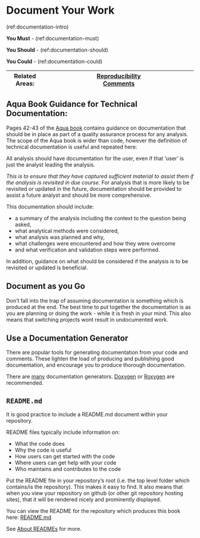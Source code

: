 # Document Your Work {#documentation}

(ref:documentation-intro)

**You Must** - (ref:documentation-must)

**You Should** - (ref:documentation-should)

**You Could** - (ref:documentation-could)

|Related Areas: 	| [Reproducibility](#reproducible) <br> [Comments](#comments)  |
|---------------	|------------------------------------------------------------|

## Aqua Book Guidance for Technical Documentation: {#aqua}
Pages 42-43 of the [Aqua book](https://www.gov.uk/government/publications/the-aqua-book-guidance-on-producing-quality-analysis-for-government) contains guidance on documentation that should be in place as part of a quality assurance process for any analysis. The scope of the Aqua book is wider than code, however the definition of technical documentation is useful and repeated here:

All analysis should have documentation for the user, even if that 'user' is just the analyst leading the analysis.

*This is to ensure that they have captured sufficient material to assist them if the analysis is revisited in due course*.
For analysis that is more likely to be revisited or updated in the future, documentation should be provided to assist a future analyst and should be more comprehensive.

This documentation should include:

* a summary of the analysis including the context to the question being asked,
* what analytical methods were considered,
* what analysis was planned and why,
* what challenges were encountered and how they were overcome
* and what verification and validation steps were performed.

In addition, guidance on what should be considered if the analysis is to be revisited or updated is beneficial.

## Document as you Go {#as_you_go}
Don't fall into the trap of assuming documentation is something which is produced at the end.
The best time to put together the documentation is as you are planning or doing the work - while it is fresh in your mind.
This also means that switching projects wont result in undocumented work.

## Use a Documentation Generator {#doxygen}
There are popular tools for generating documentation from your code and comments. These lighten the load of producing and publishing good documentation, and encourage you to produce thorough documentation.

There are [many](https://en.wikipedia.org/wiki/Comparison_of_documentation_generators) documentation generators.
[Doxygen](http://www.doxygen.nl/) or [Roxygen](https://cran.r-project.org/web/packages/roxygen2/)
are recommended.

## `README.md` {#readme}
It is good practice to include a README.md document within your repository.

README files typically include information on:

* What the code does
* Why the code is useful
* How users can get started with the code
* Where users can get help with your code
* Who maintains and contributes to the code

Put the README file in your repository's root (i.e. the top level folder which contains/is the repository). This makes it easy to find. It also means that when you view your repository on github (or other git repository hosting sites), that it will be rendered nicely and prominently displayed.

You can view the README for the repository which produces this book here: [README.md](README.md)

See [About READMEs](https://help.github.com/en/articles/about-readmes) for more. 
